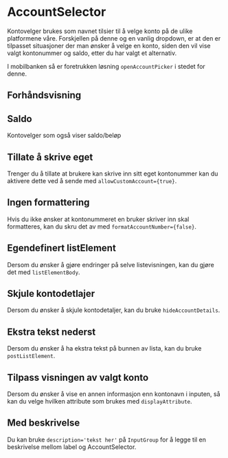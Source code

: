 
<Meta of={AccountSelectorStories} />

# AccountSelector

Kontovelger brukes som navnet tilsier til å velge konto på de ulike platformene våre. Forskjellen på denne og en vanlig dropdown, er at den er tilpasset situasjoner der man ønsker å velge en konto, siden den vil vise valgt kontonummer og saldo, etter du har valgt et alternativ.

I mobilbanken så er foretrukken løsning `openAccountPicker` i stedet for denne.

<InstallImport
    packageName="@sb1/ffe-account-selector-react"
    dependencies={dependencies}
/>

## Forhåndsvisning

<Canvas of={AccountSelectorStories.Standard} />
<Controls of={AccountSelectorStories.Standard} />

## Saldo
Kontovelger som også viser saldo/beløp

<Canvas of={AccountSelectorStories.ShowBalance} />

## Tillate å skrive eget
Trenger du å tillate at brukere kan skrive inn sitt eget kontonummer kan du aktivere dette ved å sende med `allowCustomAccount={true}`.

<Canvas of={AccountSelectorStories.AllowCustomAccount} />

## Ingen formattering
Hvis du ikke ønsker at kontonummeret en bruker skriver inn skal formatteres, kan du skru det av med `formatAccountNumber={false}`.

<Canvas of={AccountSelectorStories.NoFormatAccount} />

## Egendefinert listElement 
Dersom du ønsker å gjøre endringer på selve listevisningen, kan du gjøre det med `listElementBody`.

<Canvas of={AccountSelectorStories.ListElementBody} />

## Skjule kontodetlajer
Dersom du ønsker å skjule kontodetaljer, kan du bruke `hideAccountDetails`.

<Canvas of={AccountSelectorStories.HideAccountDetails} />

## Ekstra tekst nederst 
Dersom du ønsker å ha ekstra tekst på bunnen av lista, kan du bruke `postListElement`.

<Canvas of={AccountSelectorStories.PostListElement} />

## Tilpass visningen av valgt konto
Dersom du ønsker å vise en annen informasjon enn kontonavn i inputen, så kan du velge hvilken attribute som brukes med `displayAttribute`.

<Canvas of={AccountSelectorStories.CustomDisplayAttribute} />

## Med beskrivelse

Du kan bruke `description='tekst her'` på `InputGroup` for å legge til en beskrivelse mellom label og AccountSelector.

<Canvas of={AccountSelectorStories.WithDescription} />
